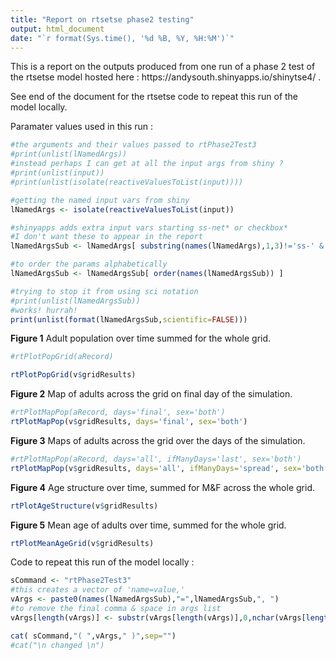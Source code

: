 ```yaml
---
title: "Report on rtsetse phase2 testing"
output: html_document
date: "`r format(Sys.time(), '%d %B, %Y, %H:%M')`"
---
```


This is a report on the outputs produced from one run of a phase 2 test of the rtsetse model hosted here : https://andysouth.shinyapps.io/shinytse4/ .

See end of the document for the rtsetse code to repeat this run of the model locally.

Paramater values used in this run :
```r
#the arguments and their values passed to rtPhase2Test3
#print(unlist(lNamedArgs))
#instead perhaps I can get at all the input args from shiny ?
#print(unlist(input))
#print(unlist(isolate(reactiveValuesToList(input))))

#getting the named input vars from shiny
lNamedArgs <- isolate(reactiveValuesToList(input))

#shinyapps adds extra input vars starting ss-net* or checkbox*
#I don't want these to appear in the report
lNamedArgsSub <- lNamedArgs[ substring(names(lNamedArgs),1,3)!='ss-' & substring(names(lNamedArgs),1,8)!='checkbox' ]

#to order the params alphabetically
lNamedArgsSub <- lNamedArgsSub[ order(names(lNamedArgsSub)) ]

#trying to stop it from using sci notation
#print(unlist(lNamedArgsSub))
#works! hurrah!
print(unlist(format(lNamedArgsSub,scientific=FALSE)))

```

**Figure 1** Adult population over time summed for the whole grid.
```r
#rtPlotPopGrid(aRecord)

rtPlotPopGrid(v$gridResults)
```


**Figure 2** Map of adults across the grid on final day of the simulation.
```r
#rtPlotMapPop(aRecord, days='final', sex='both')
rtPlotMapPop(v$gridResults, days='final', sex='both')
```


**Figure 3** Maps of adults across the grid over the days of the simulation.
```r
#rtPlotMapPop(aRecord, days='all', ifManyDays='last', sex='both')
rtPlotMapPop(v$gridResults, days='all', ifManyDays='spread', sex='both')
```


**Figure 4** Age structure over time, summed for M&F across the whole grid.
```r
rtPlotAgeStructure(v$gridResults)
```


**Figure 5** Mean age of adults over time, summed for the whole grid.
```r
rtPlotMeanAgeGrid(v$gridResults)
```

Code to repeat this run of the model locally :
```r
sCommand <- "rtPhase2Test3"
#this creates a vector of 'name=value,'
vArgs <- paste0(names(lNamedArgsSub),"=",lNamedArgsSub,", ")
#to remove the final comma & space in args list
vArgs[length(vArgs)] <- substr(vArgs[length(vArgs)],0,nchar(vArgs[length(vArgs)])-2)

cat( sCommand,"( ",vArgs," )",sep="")
#cat("\n changed \n")
```